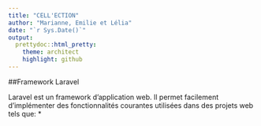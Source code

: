 ```yaml
---
title: "CELL'ECTION"
author: "Marianne, Emilie et Lélia"
date: "`r Sys.Date()`"
output:
  prettydoc::html_pretty:
    theme: architect
    highlight: github
---
```


##Framework Laravel

Laravel est un framework d'application web. 
Il permet facilement d'implémenter des fonctionnalités courantes utilisées dans des projets web tels que: 
* 

